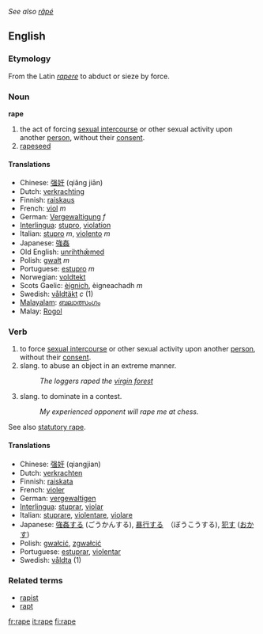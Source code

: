 ''See also [[râpé]]''
==English==
===Etymology===
From the Latin ''[[rapere]]'' to abduct or sieze by force.

===Noun===
'''rape'''

# the act of forcing [[sexual intercourse]] or other sexual activity upon another [[person]], without their [[consent]].
#[[rapeseed]]

====Translations====
*Chinese: [[强奸]] (qiǎng jiān)
*Dutch: [[verkrachting]]
*Finnish: [[raiskaus]]
*French: [[viol]] ''m''
*German: [[Vergewaltigung]] ''f''
*[[Interlingua]]: [[stupro]], [[violation]]
*Italian: [[stupro]] ''m'', [[violento]] ''m''
*Japanese: [[強姦]]
*Old English: [[unrihthæmed|unrihthǣmed]]
*Polish: [[gwałt]] ''m''
*Portuguese: [[estupro]] ''m''
*Norwegian: [[voldtekt]]
*Scots Gaelic: [[èignich]], èigneachadh ''m''
*Swedish: [[våldtäkt]]  ''c'' (1)
*[[Malayalam]]: [[ബലാത്സംഗം]]
*Malay: [[Rogol]]

===Verb===
# to force [[sexual intercourse]] or other sexual activity upon another [[person]], without their [[consent]].
# slang. to abuse an object in an extreme manner.
#: ''The loggers raped the [[virgin forest]]''
# slang. to dominate in a contest.
#: ''My experienced opponent will rape me at chess.''

See also [[statutory rape]].

====Translations====
*Chinese: [[强奸]] (qiangjian)
*Dutch: [[verkrachten]]
*Finnish: [[raiskata]]
*French: [[violer]] 
*German: [[vergewaltigen]]
*[[Interlingua]]: [[stuprar]], [[violar]]
*Italian: [[stuprare]], [[violentare]], [[violare]]
*Japanese: [[強姦]]する (ごうかんする), [[暴行]]する　（ぼうこうする), [[犯す]] ([[おかす]])
*Polish: [[gwałcić]], [[zgwałcić]]
*Portuguese: [[estuprar]], [[violentar]]
*Swedish: [[våldta]] (1)

===Related terms===
*[[rapist]]
*[[rapt]]

[[fr:rape]]
[[it:rape]]
[[fi:rape]]
